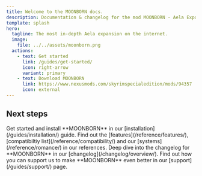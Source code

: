 ```yaml
---
title: Welcome to the MOONBORN docs.
description: Documentation & changelog for the mod MOONBORN - Aela Expanded.
template: splash
hero:
  tagline: The most in-depth Aela expansion on the internet.
  image:
    file: ../../assets/moonborn.png
  actions:
    - text: Get started
      link: /guides/get-started/
      icon: right-arrow
      variant: primary
    - text: Download MOONBORN
      link: https://www.nexusmods.com/skyrimspecialedition/mods/94357
      icon: external
---
```



## Next steps

<CardGrid>
  <Card title="Installation" icon="setting">
    Get started and install **MOONBORN** in our [installation](/guides/installation/) guide.
  </Card>
  <Card title="Check our references" icon="magnifier">
    Find out the [features](/reference/features/), [compatibiltiy list](/reference/compatibility/) and our [systems](/reference/romance/) in our references.
  </Card>
  <Card title="Changelog" icon="open-book">
    Deep dive into the changelog for **MOONBORN** in our [changelog](/changelog/overview/).
  </Card>
  <Card title="Support us" icon="discord">
    Find out how you can support us to make **MOONBORN** even better in our [support](/guides/support/) page.
  </Card>
</CardGrid>
